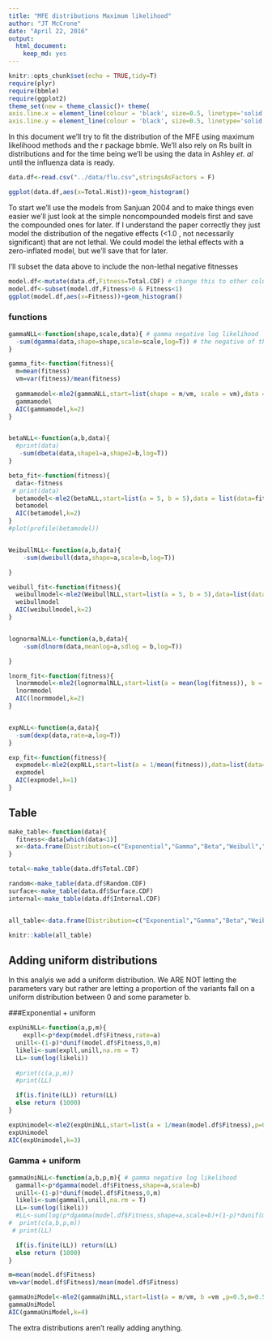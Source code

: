 ```yaml
---
title: "MFE distributions Maximum likelihood"
author: "JT McCrone"
date: "April 22, 2016"
output: 
  html_document: 
    keep_md: yes
---
```


```r
knitr::opts_chunk$set(echo = TRUE,tidy=T)
require(plyr)
require(bbmle)
require(ggplot2)
theme_set(new = theme_classic()+ theme(
axis.line.x = element_line(colour = 'black', size=0.5, linetype='solid'),
axis.line.y = element_line(colour = 'black', size=0.5, linetype='solid'))) # to make nice plots
```


In this document we'll try to fit the distribution of the MFE using maximum likelihood methods and the r package bbmle. We'll also rely on Rs built in distributions and for the time being we'll be using the data in Ashley _et. al_ until the influenza data is ready.

```r

data.df<-read.csv("../data/flu.csv",stringsAsFactors = F)

ggplot(data.df,aes(x=Total.Hist))+geom_histogram()
```

To start we'll use the models from Sanjuan 2004 and to make things even easier we'll just look at the simple noncompounded models first and save the compounded ones for later. If I understand the paper correctly they just model the distribution of the negative effects (<1.0 , not necessarily significant) that are not lethal. We could model the lethal effects with a zero-inflated model, but we'll save that for later.

I'll subset the data above to include the non-lethal negative fitnesses
```r
model.df<-mutate(data.df,Fitness=Total.CDF) # change this to other columns if you'd like to model those as well.
model.df<-subset(model.df,Fitness>0 & Fitness<1)
ggplot(model.df,aes(x=Fitness))+geom_histogram()
```

### functions


```r
gammaNLL<-function(shape,scale,data){ # gamma negative log likelihood
  -sum(dgamma(data,shape=shape,scale=scale,log=T)) # the negative of the sum of the prob of seeing the data give the shape and scale parameters. Log transform the probabilities
}

gamma_fit<-function(fitness){
  m=mean(fitness)
  vm=var(fitness)/mean(fitness)
  
  gammamodel<-mle2(gammaNLL,start=list(shape = m/vm, scale = vm),data = list(data=fitness))
  gammamodel
  AIC(gammamodel,k=2)
}


betaNLL<-function(a,b,data){
  #print(data)
   -sum(dbeta(data,shape1=a,shape2=b,log=T))
}

beta_fit<-function(fitness){
  data<-fitness
 # print(data)
  betamodel<-mle2(betaNLL,start=list(a = 5, b = 5),data = list(data=fitness))
  betamodel
  AIC(betamodel,k=2)
}
#plot(profile(betamodel))


WeibullNLL<-function(a,b,data){
    -sum(dweibull(data,shape=a,scale=b,log=T))

}

weibull_fit<-function(fitness){
  weibullmodel<-mle2(WeibullNLL,start=list(a = 5, b = 5),data=list(data=fitness))
  weibullmodel
  AIC(weibullmodel,k=2)
}


lognormalNLL<-function(a,b,data){
    -sum(dlnorm(data,meanlog=a,sdlog = b,log=T))

}

lnorm_fit<-function(fitness){
  lnormmodel<-mle2(lognormalNLL,start=list(a = mean(log(fitness)), b = sd(log(fitness))),data=list(data=fitness))
  lnormmodel
  AIC(lnormmodel,k=2)
}


expNLL<-function(a,data){
  -sum(dexp(data,rate=a,log=T))
}

exp_fit<-function(fitness){
  expmodel<-mle2(expNLL,start=list(a = 1/mean(fitness)),data=list(data=fitness))
  expmodel
  AIC(expmodel,k=1)
}

```


## Table

```r

make_table<-function(data){
  fitness<-data[which(data<1)]
  x<-data.frame(Distribution=c("Exponential","Gamma","Beta","Weibull","Lognormal"),AIC=c(exp_fit(fitness),gamma_fit(fitness),beta_fit(fitness),weibull_fit(fitness),lnorm_fit(fitness)))
}

total<-make_table(data.df$Total.CDF)

random<-make_table(data.df$Random.CDF)
surface<-make_table(data.df$Surface.CDF)
internal<-make_table(data.df$Internal.CDF)


all_table<-data.frame(Distribution=c("Exponential","Gamma","Beta","Weibull","Lognormal"),Total=total$AIC,Random=random$AIC,Surface=surface$AIC,Internal=internal$AIC)

knitr::kable(all_table)
```




## Adding uniform distributions

In this analyis we add a uniform distribution. We ARE NOT letting the parameters vary but rather are letting a proportion of the variants fall on a uniform distribution between 0 and some parameter b.


###Exponential + uniform

```r
expUniNLL<-function(a,p,m){
    expll<-p*dexp(model.df$Fitness,rate=a)
  unill<-(1-p)*dunif(model.df$Fitness,0,m)
  likeli<-sum(expll,unill,na.rm = T)
  LL=-sum(log(likeli))
  
  #print(c(a,p,m))
  #print(LL)

  if(is.finite(LL)) return(LL)
  else return (1000)
}

expUnimodel<-mle2(expUniNLL,start=list(a = 1/mean(model.df$Fitness),p=0.5,m=0.5),method="L-BFGS-B",lower=c(0,0,0),upper=c(100,1,1))
expUnimodel
AIC(expUnimodel,k=3)


```





### Gamma + uniform

```r
gammaUniNLL<-function(a,b,p,m){ # gamma negative log likelihood
  gammall<-p*dgamma(model.df$Fitness,shape=a,scale=b)
  unill<-(1-p)*dunif(model.df$Fitness,0,m)
  likeli<-sum(gammall,unill,na.rm = T)
  LL=-sum(log(likeli))
  #LL<-sum(log(p*dgamma(model.df$Fitness,shape=a,scale=b)+(1-p)*dunif(model.df$Fitness,0,m))) # the negative of the sum of the prob of seeing the data give the shape and scale parameters. Log transform the probabilities
#  print(c(a,b,p,m))
 # print(LL)

  if(is.finite(LL)) return(LL)
  else return (1000)
}

m=mean(model.df$Fitness)
vm=var(model.df$Fitness)/mean(model.df$Fitness)

gammaUniModel<-mle2(gammaUniNLL,start=list(a = m/vm, b =vm ,p=0.5,m=0.5),method="L-BFGS-B",lower=list(p=0,m=0),upper=list(p=1,m=1))
gammaUniModel
AIC(gammaUniModel,k=4)

```

 The extra distributions aren't really adding anything.






